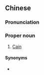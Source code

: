 ==Chinese==
{{zh-forms}}

===Pronunciation===
{{zh-pron
|m=Jiāyīn
|cat=pn
}}

===Proper noun===
{{zh-proper noun}}

# {{lb|zh|Roman Catholicism}} [[Cain]] {{gloss|the first son of [[Adam]]}}

====Synonyms====
* {{qualifier|Protestantism}} {{zh-l|該隱}}